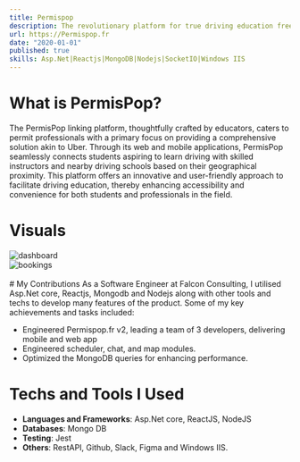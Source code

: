 ```yaml
---
title: Permispop
description: The revolutionary platform for true driving education freelancers.
url: https://Permispop.fr
date: "2020-01-01"
published: true
skills: Asp.Net|Reactjs|MongoDB|Nodejs|SocketIO|Windows IIS
---
```


# What is PermisPop?
The PermisPop linking platform, thoughtfully crafted by educators, caters to permit professionals with a primary focus on 
providing a comprehensive solution akin to Uber. Through its web and mobile applications, PermisPop seamlessly 
connects students aspiring to learn driving with skilled instructors and nearby driving schools based on their geographical proximity. 
This platform offers an innovative and user-friendly approach to facilitate driving education, thereby enhancing accessibility and 
convenience for both students and professionals in the field.
# Visuals
<div style={{ display: 'grid', gridTemplateColumns: 'repeat(auto-fill, minmax(300px, 1fr))', gap: '1rem' }}>
  <div style={{ textAlign: 'center' }}>
    <img src="../projects/permispop/dashboard.png" alt="dashboard" style={{ width: '100%', height: '100%', objectFit: 'cover', margin: '0px !important' }} />
  </div>
  <div style={{ textAlign: 'center' }}>
    <img src="../projects/permispop/bookings.png" alt="bookings" style={{ width: '100%', height: '100%', objectFit: 'cover', margin: '0px !important' }} />
  </div>
</div>
<br/>
# My Contributions
As a Software Engineer at Falcon Consulting, I utilised Asp.Net core, Reactjs, Mongodb and Nodejs along with other tools and techs to develop many features of the product.
Some of my key achievements and tasks included:

- Engineered Permispop.fr v2, leading a team of 3 developers, delivering mobile and web app
- Engineered scheduler, chat, and map modules.
- Optimized the MongoDB queries for enhancing performance.

# Techs and Tools I Used
- **Languages and Frameworks**: Asp.Net core, ReactJS, NodeJS
- **Databases**: Mongo DB
- **Testing**: Jest
- **Others**: RestAPI, Github, Slack, Figma and Windows IIS.